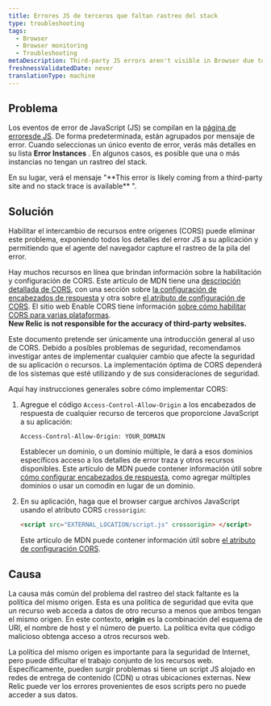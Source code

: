```yaml
---
title: Errores JS de terceros que faltan rastreo del stack
type: troubleshooting
tags:
  - Browser
  - Browser monitoring
  - Troubleshooting
metaDescription: Third-party JS errors aren't visible in Browser due to the same origin policy. Use cross-origin resource sharing (CORS) to solve this problem.
freshnessValidatedDate: never
translationType: machine
---
```


## Problema

Los eventos de error de JavaScript (JS) se compilan en la [página de errores<InlinePopover type="browser"/>de JS](/docs/browser/new-relic-browser/browser-pro-features/javascript-errors-page-examining-errors-over-time). De forma predeterminada, están agrupados por mensaje de error. Cuando seleccionas un único evento de error, verás más detalles en su lista <DNT>**Error Instances**</DNT> . En algunos casos, es posible que una o más instancias no tengan un rastreo del stack.

<Callout variant="tip">
  En su lugar, verá el mensaje "<DNT>**This error is likely coming from a third-party site and no stack trace is available**</DNT> ".
</Callout>

## Solución

Habilitar el intercambio de recursos entre orígenes (CORS) puede eliminar este problema, exponiendo todos los detalles del error JS a su aplicación y permitiendo que el agente del navegador capture el rastreo de la pila del error.

Hay muchos recursos en línea que brindan información sobre la habilitación y configuración de CORS. Este artículo de MDN tiene una [descripción detallada de CORS](https://developer.mozilla.org/en-US/docs/Web/HTTP/CORS), con una sección sobre [la configuración de encabezados de respuesta](https://developer.mozilla.org/en-US/docs/Web/HTTP/CORS#The_HTTP_response_headers) y otra sobre [el atributo de configuración de CORS](https://developer.mozilla.org/en-US/docs/Web/HTML/CORS_settings_attributes). El sitio web Enable CORS tiene información [sobre cómo habilitar CORS para varias plataformas](http://enable-cors.org/server.html).  
<DNT>**New Relic is not responsible for the accuracy of third-party websites.**</DNT>

<Callout variant="caution">
  Este documento pretende ser únicamente una introducción general al uso de CORS. Debido a posibles problemas de seguridad, recomendamos investigar antes de implementar cualquier cambio que afecte la seguridad de su aplicación o recursos. La implementación óptima de CORS dependerá de los sistemas que esté utilizando y de sus consideraciones de seguridad.
</Callout>

Aquí hay instrucciones generales sobre cómo implementar CORS:

1. Agregue el código `Access-Control-Allow-Origin` a los encabezados de respuesta de cualquier recurso de terceros que proporcione JavaScript a su aplicación:

   ```
   Access-Control-Allow-Origin: YOUR_DOMAIN
   ```

   Establecer un dominio, o un dominio múltiple, le dará a esos dominios específicos acceso a los detalles de error traza y otros recursos disponibles. Este artículo de MDN puede contener información útil sobre [cómo configurar encabezados de respuesta](https://developer.mozilla.org/en-US/docs/Web/HTTP/CORS#The_HTTP_response_headers), como agregar múltiples dominios o usar un comodín en lugar de un dominio.

2. En su aplicación, haga que el browser cargue archivos JavaScript usando el atributo CORS `crossorigin`:

   ```html
   <script src="EXTERNAL_LOCATION/script.js" crossorigin> </script>
   ```

   Este artículo de MDN puede contener información útil sobre [el atributo de configuración CORS](https://developer.mozilla.org/en-US/docs/Web/HTML/CORS_settings_attributes).

## Causa

La causa más común del problema del rastreo del stack faltante es la política del mismo origen. Esta es una política de seguridad que evita que un recurso web acceda a datos de otro recurso a menos que ambos tengan el mismo origen. En este contexto, <DNT>**origin**</DNT> es la combinación del esquema de URI, el nombre de host y el número de puerto. La política evita que código malicioso obtenga acceso a otros recursos web.

La política del mismo origen es importante para la seguridad de Internet, pero puede dificultar el trabajo conjunto de los recursos web. Específicamente, pueden surgir problemas si tiene un script JS alojado en redes de entrega de contenido (CDN) u otras ubicaciones externas. New Relic puede ver los errores provenientes de esos scripts pero no puede acceder a sus datos.
